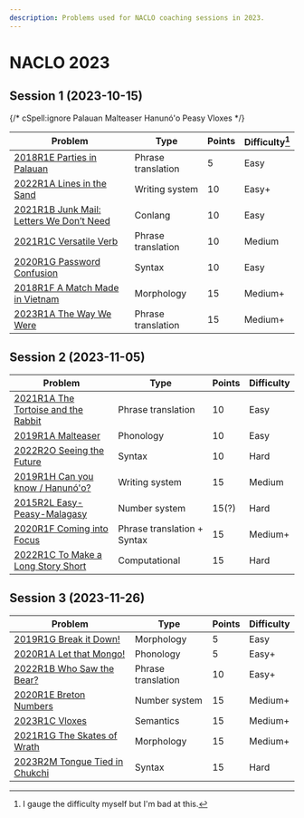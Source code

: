 ```yaml
---
description: Problems used for NACLO coaching sessions in 2023.
---
```


# NACLO 2023

## Session 1 (2023-10-15)

{/* cSpell:ignore Palauan Malteaser Hanunó'o Peasy Vloxes */}

| Problem | Type | Points | Difficulty[^1] |
| --- | --- | --- | --- |
| [2018R1E Parties in Palauan](https://naclo.org/resources/problems/2018/N2018-E.pdf) | Phrase translation | 5 | Easy |
| [2022R1A Lines in the Sand](https://naclo.org/resources/problems/2022/N2022-A.pdf) | Writing system | 10 | Easy+ |
| [2021R1B Junk Mail: Letters We Don’t Need](https://naclo.org/resources/problems/2021/N2021-B.pdf) | Conlang | 10 | Easy |
| [2021R1C Versatile Verb](https://naclo.org/resources/problems/2021/N2021-C.pdf) | Phrase translation | 10 | Medium |
| [2020R1G Password Confusion](https://naclo.org/resources/problems/2020/N2020-G.pdf) | Syntax | 10 | Easy |
| [2018R1F A Match Made in Vietnam](https://naclo.org/resources/problems/2018/N2018-F.pdf) | Morphology | 15 | Medium+ |
| [2023R1A The Way We Were](https://naclo.org/resources/problems/2023/N2023-A.pdf) | Phrase translation | 15 | Medium+ |

[^1]: I gauge the difficulty myself but I'm bad at this.

## Session 2 (2023-11-05)

| Problem | Type | Points | Difficulty |
| --- | --- | --- | --- |
| [2021R1A The Tortoise and the Rabbit](https://naclo.org/resources/problems/2021/N2021-A.pdf) | Phrase translation | 10 | Easy |
| [2019R1A Malteaser](https://naclo.org/resources/problems/2019/N2019-A.pdf) | Phonology | 10 | Easy |
| [2022R2O Seeing the Future](https://naclo.org/resources/problems/2022/N2022-O.pdf) | Syntax | 10 | Hard |
| [2019R1H Can you know / Hanunó'o?](https://naclo.org/resources/problems/2019/N2019-H.pdf) | Writing system | 15 | Medium |
| [2015R2L Easy-Peasy-Malagasy](https://naclo.org/resources/problems/2021/N2021-B.pdf) | Number system | 15(?) | Hard |
| [2020R1F Coming into Focus](https://naclo.org/resources/problems/2020/N2020-F.pdf) | Phrase translation + Syntax | 15 | Medium+ |
| [2022R1C To Make a Long Story Short](https://naclo.org/resources/problems/2022/N2022-C.pdf) | Computational | 15 | Hard |

## Session 3 (2023-11-26)

| Problem | Type | Points | Difficulty |
| --- | --- | --- | --- |
| [2019R1G Break it Down!](https://naclo.org/resources/problems/2019/N2019-G.pdf) | Morphology | 5 | Easy |
| [2020R1A Let that Mongo!](https://naclo.org/resources/problems/2020/N2020-A.pdf) | Phonology | 5 | Easy+ |
| [2022R1B Who Saw the Bear?](https://naclo.org/resources/problems/2022/N2022-B.pdf) | Phrase translation | 10 | Easy+ |
| [2020R1E Breton Numbers](https://naclo.org/resources/problems/2020/N2020-E.pdf) | Number system | 15 | Medium+ |
| [2023R1C Vloxes](https://naclo.org/resources/problems/2023/N2023-C.pdf) | Semantics | 15 | Medium+ |
| [2021R1G The Skates of Wrath](https://naclo.org/resources/problems/2021/N2021-G.pdf) | Morphology | 15 | Medium+ |
| [2023R2M Tongue Tied in Chukchi](https://naclo.org/resources/problems/2023/N2023-M.pdf) | Syntax | 15 | Hard |
